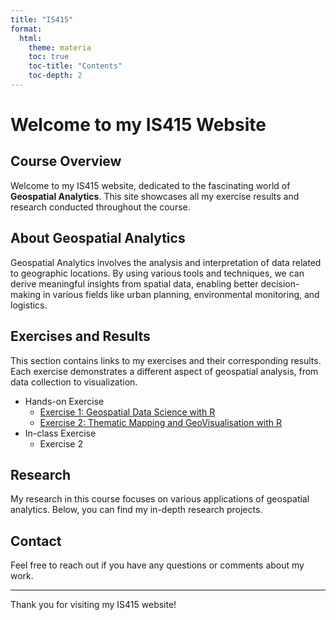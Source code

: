 ```yaml
---
title: "IS415"
format:
  html:
    theme: materia
    toc: true
    toc-title: "Contents"
    toc-depth: 2
---
```


# Welcome to my IS415 Website

## Course Overview

Welcome to my IS415 website, dedicated to the fascinating world of **Geospatial Analytics**. This site showcases all my exercise results and research conducted throughout the course.

## About Geospatial Analytics

Geospatial Analytics involves the analysis and interpretation of data related to geographic locations. By using various tools and techniques, we can derive meaningful insights from spatial data, enabling better decision-making in various fields like urban planning, environmental monitoring, and logistics.

## Exercises and Results

This section contains links to my exercises and their corresponding results. Each exercise demonstrates a different aspect of geospatial analysis, from data collection to visualization.

-   Hands-on Exercise
    -   [Exercise 1: Geospatial Data Science with R](Hands-on_Ex/Hands-on_Ex01/Hands-on_Ex01.qmd)
    -   [Exercise 2: Thematic Mapping and GeoVisualisation with R](Hands-on_Ex/Hands-on_Ex02/Hands-on_Ex02.qmd)
-   In-class Exercise
    -   Exercise 2

## Research

My research in this course focuses on various applications of geospatial analytics. Below, you can find my in-depth research projects.

## Contact

Feel free to reach out if you have any questions or comments about my work.

------------------------------------------------------------------------

Thank you for visiting my IS415 website!
